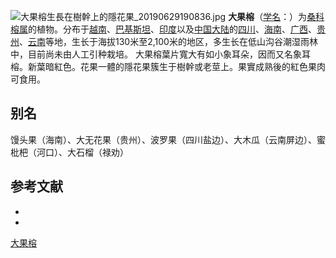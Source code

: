 {{Speciesbox
| name = 大果榕
| status = 
| status_system = 
| image = Ficus auriculata.jpg
| genus = Ficus
| species = auriculata
| authority = Lour.
}}
[[File:大果榕生長在樹幹上的隱花果_20190629190836.jpg|thumb]]
'''大果榕'''（[[学名|学名]]：{{lang|la|''Ficus auriculata''}}）为[[桑科|桑科]][[榕属|榕属]]的植物。分布于[[越南|越南]]、[[巴基斯坦|巴基斯坦]]、[[印度|印度]]以及[[中国大陆|中国大陆]]的[[四川|四川]]、[[海南|海南]]、[[广西|广西]]、[[贵州|贵州]]、[[云南|云南]]等地，生长于海拔130米至2,100米的地区，多生长在低山沟谷潮湿雨林中，目前尚未由人工引种栽培。
大果榕葉片寬大有如小象耳朵，因而又名象耳榕。新葉暗紅色。花果一體的隱花果簇生于樹幹或老莖上。果實成熟後的紅色果肉可食用。

== 别名 ==
馒头果（海南）、大无花果（贵州）、波罗果（四川盐边）、大木瓜（云南屏边）、蜜枇杷（河口）、大石榴（禄劝）

== 参考文献 ==
<div class="references-small">
* {{cite web| url =http://www.bioinfo.cn/db05/KmzwSpecies.php?action=view&id=13632| title =大果榕| work =《中国高等植物数据库全库》| publisher =中国科学院微生物研究所| author =昆明植物研究所| accessdate =2009-02-24| deadurl =yes| archiveurl =https://web.archive.org/web/20160305040637/http://www.bioinfo.cn/db05/KmzwSpecies.php?action=view&id=13632| archivedate =2016-03-05}}
*{{Citeweb |url=http://kplant.biodiv.tw/%E8%B1%A1%E8%80%B3%E6%A6%95/%E8%B1%A1%E8%80%B3%E6%A6%95.htm |title=認識植物 |language=zh |accessdate=2019-06-29 |archive-date=2019-06-13 |archive-url=https://web.archive.org/web/20190613213400/http://kplant.biodiv.tw/%E8%B1%A1%E8%80%B3%E6%A6%95/%E8%B1%A1%E8%80%B3%E6%A6%95.htm |dead-url=no }}
</div>
{{Taxonbar|from=Q4959177}}

[[Category:榕属|大果榕]]


{{植物小作品}}